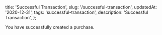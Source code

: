   title: 'Successful Transaction',
  slug: '/successful-transaction',
  updatedAt: '2020-12-31',
  tags: 'successful-transaction',
  description: 'Successful Transaction',
};

You have successfully created a purchase.
